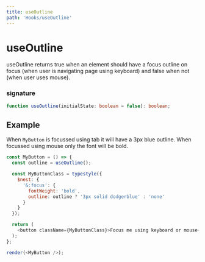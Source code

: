 ```yaml
---
title: useOutline
path: 'Hooks/useOutline'
---
```



# useOutline

useOutline returns true when an element should have a focus outline on focus (when user is navigating page using keyboard) and false when not (when user uses mouse).

### signature

```ts
function useOutline(initialState: boolean = false): boolean;
```

## Example

When `MyButton` is focussed using tab it will have a 3px blue outline. When focussed using mouse only the font will be bold.

```js live withRender
const MyButton = () => {
  const outline = useOutline();

  const MyButtonClass = typestyle({
    $nest: {
      '&:focus': {
        fontWeight: 'bold',
        outline: outline ? '3px solid dodgerblue' : 'none'
      }
    }
  });

  return (
    <button className={MyButtonClass}>Focus me using keyboard or mouse</button>
  );
};

render(<MyButton />);
```
